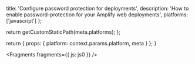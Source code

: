 
  title: 'Configure password protection for deployments',
  description: 'How to enable password-protection for your Amplify web deployments',
  platforms: ['javascript']
};

  return getCustomStaticPath(meta.platforms);
};

  return {
    props: {
      platform: context.params.platform,
      meta
    }
  };
}


<Fragments fragments={{ js: js0 }} />
